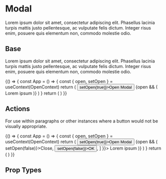 
<Meta title='Components|Modal' component={Modal} />

# Modal
Lorem ipsum dolor sit amet, consectetur adipiscing elit. Phasellus lacinia turpis mattis justo pellentesque, ac vulputate felis dictum. Integer risus enim, posuere quis elementum non, commodo molestie odio.
 
## Base
Lorem ipsum dolor sit amet, consectetur adipiscing elit. Phasellus lacinia turpis mattis justo pellentesque, ac vulputate felis dictum. Integer risus enim, posuere quis elementum non, commodo molestie odio.

<Preview>
  <Story name='Base'>
    {() => {
      const App = () => {
        const { open, setOpen } = useContext(OpenContext)
        return (
          <Fragment>
            <Button type={'Primary'} onClick={() => setOpen(true)}>Open Modal</Button>
            {open && (
              <Modal header={{ heading: 'Heading', subheading: 'Subheading'}}>
                <Text>Lorem ipsum</Text>
              </Modal>
            )}
          </Fragment>
        )
      }
      return (
        <OpenProvider>
          <App />
        </OpenProvider>
      )
    }}
  </Story>
</Preview>

## Actions
For use within paragraphs or other instances where a button would not be visually appropriate.

<Preview>
  <Story name='Actions'>
    {() => {
      const App = () => {
        const { open, setOpen } = useContext(OpenContext)
        return ( 
          <Fragment>
            <Button type={'Primary'} onClick={() => setOpen(true)}>Open Modal</Button>
            {open && (
              <Modal 
                header={{ heading: 'Heading', subheading: 'Subheading'}} 
                footer={{ 
                  actions: [
                    <Button key={'btn-close'} type={'Tertiary'} onClick={() => setOpen(false)}>Close</Button>,
                    <Button key={'btn-ok'} type={'Primary'} onClick={() => setOpen(false)}>OK</Button>,
                  ]
                }}>
                <Text>Lorem ipsum</Text>
              </Modal>
            )}
          </Fragment>
        )
      }
      return (
        <OpenProvider>
          <App />
        </OpenProvider>
      )
    }}
  </Story>
</Preview>

## Prop Types

<Props of={Modal} />
